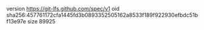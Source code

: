 version https://git-lfs.github.com/spec/v1
oid sha256:457761172cfa1445fd3b0893352505162a8533f189f922930efbdc51bf13e97e
size 89925

